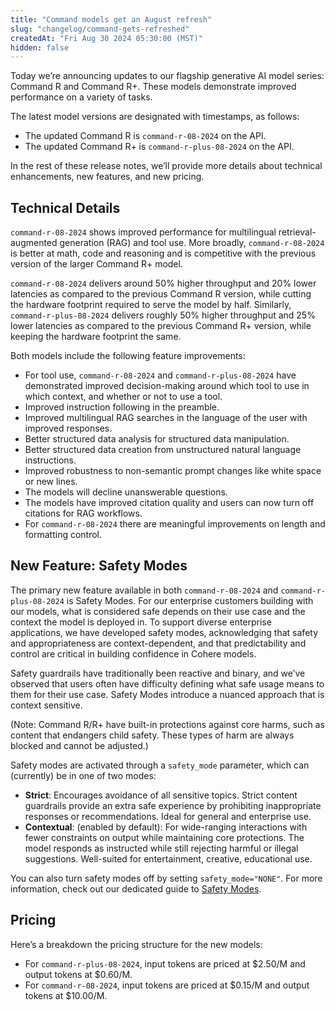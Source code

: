 ```yaml
---
title: "Command models get an August refresh"
slug: "changelog/command-gets-refreshed"
createdAt: "Fri Aug 30 2024 05:30:00 (MST)"
hidden: false
---
```


Today we’re announcing updates to our flagship generative AI model series: Command R and Command R+. These models demonstrate improved performance on a variety of tasks. 

The latest model versions are designated with timestamps, as follows:
- The updated Command R is `command-r-08-2024` on the API.
- The updated Command R+ is `command-r-plus-08-2024` on the API.

In the rest of these release notes, we’ll provide more details about technical enhancements, new features, and new pricing.

## Technical Details

`command-r-08-2024` shows improved performance for multilingual retrieval-augmented generation (RAG) and tool use. More broadly, `command-r-08-2024` is better at math, code and reasoning and is competitive with the previous version of the larger Command R+ model.

`command-r-08-2024` delivers around 50% higher throughput and 20% lower latencies as compared to the previous Command R version, while cutting the hardware footprint required to serve the model by half. Similarly, `command-r-plus-08-2024` delivers roughly 50% higher throughput and 25% lower latencies as compared to the previous Command R+ version, while keeping the hardware footprint the same.

Both models include the following feature improvements:
- For tool use, `command-r-08-2024` and `command-r-plus-08-2024` have demonstrated improved decision-making around which tool to use in which context, and whether or not to use a tool.
- Improved instruction following in the preamble.
- Improved multilingual RAG searches in the language of the user with improved responses.
- Better structured data analysis for structured data manipulation. 
- Better structured data creation from unstructured natural language instructions.
- Improved robustness to non-semantic prompt changes like white space or new lines.
- The models will decline unanswerable questions.
- The models have improved citation quality and users can now turn off citations for RAG workflows.
- For `command-r-08-2024` there are meaningful improvements on length and formatting control.

## New Feature: Safety Modes

The primary new feature available in both `command-r-08-2024` and `command-r-plus-08-2024` is Safety Modes. For our enterprise customers building with our models, what is considered safe depends on their use case and the context the model is deployed in. To support diverse enterprise applications, we have developed safety modes, acknowledging that safety and appropriateness are context-dependent, and that predictability and control are critical in building confidence in Cohere models.

Safety guardrails have traditionally been reactive and binary, and we’ve observed that users often have difficulty defining what safe usage means to them for their use case. Safety Modes introduce a nuanced approach that is context sensitive.

(Note: Command R/R+ have built-in protections against core harms, such as content that endangers child safety. These types of harm are always blocked and cannot be adjusted.)

Safety modes are activated through a `safety_mode` parameter, which can (currently) be in one of two modes:
- **Strict**: Encourages avoidance of all sensitive topics. Strict content guardrails provide an extra safe experience by prohibiting inappropriate responses or recommendations. Ideal for general and enterprise use.
- **Contextual**: (enabled by default): For wide-ranging interactions with fewer constraints on output while maintaining core protections. The model responds as instructed while still rejecting harmful or illegal suggestions. Well-suited for entertainment, creative, educational use. 

You can also turn safety modes off by setting `safety_mode="NONE"`. For more information, check out our dedicated guide to [Safety Modes](https://docs.cohere.com/docs/safety-modes).

## Pricing
Here’s a breakdown the pricing structure for the new models:

- For `command-r-plus-08-2024`, input tokens are priced at $2.50/M and output tokens at $0.60/M. 
- For `command-r-08-2024`, input tokens are priced at $0.15/M and output tokens at $10.00/M.






